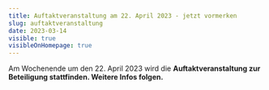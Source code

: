 ```yaml
---
title: Auftaktveranstaltung am 22. April 2023 - jetzt vormerken
slug: auftaktveranstaltung
date: 2023-03-14
visible: true
visibleOnHomepage: true
---
```


Am Wochenende um den 22. April 2023 wird die **Auftaktveranstaltung zur Beteiligung stattfinden. Weitere Infos folgen.**

